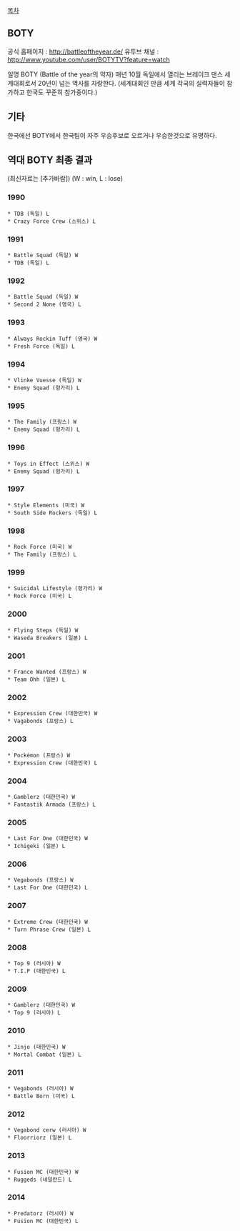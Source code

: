 [[목차]]

== BOTY ==
공식 홈페이지 : http://battleoftheyear.de/
유투브 채널 : http://www.youtube.com/user/BOTYTV?feature=watch

일명 BOTY (Battle of the year의 약자)
매년 10월 독일에서 열리는 브레이크 댄스 세계대회로서 20년이 넘는 역사를 자랑한다.
(세계대회인 만큼 세계 각국의 실력자들이 참가하고 한국도 꾸준히 참가중이다.)

== 기타 ==
한국에선 BOTY에서 한국팀이 자주 우승후보로 오르거나 우승한것으로 유명하다.

== 역대 BOTY 최종 결과 ==

(최신자료는 [추가바람])
(W : win, L : lose)

=== 1990 ===
 * TDB (독일) L
 * Crazy Force Crew (스위스) L

=== 1991 ===
 * Battle Squad (독일) W
 * TDB (독일) L

=== 1992 ===
 * Battle Squad (독일) W
 * Second 2 None (영국) L

=== 1993 ===
 * Always Rockin Tuff (영국) W
 * Fresh Force (독일) L

=== 1994 ===
 * Vlinke Vuesse (독일) W
 * Enemy Squad (헝가리) L

=== 1995 ===
 * The Family (프랑스) W
 * Enemy Squad (헝가리) L

=== 1996 ===
 * Toys in Effect (스위스) W
 * Enemy Squad (헝가리) L

=== 1997 ===
 * Style Elements (미국) W
 * South Side Rockers (독일) L

=== 1998 ===
 * Rock Force (미국) W
 * The Family (프랑스) L

=== 1999 ===
 * Suicidal Lifestyle (헝가리) W
 * Rock Force (미국) L

=== 2000 ===
 * Flying Steps	(독일) W
 * Waseda Breakers (일본) L

=== 2001 ===
 * France Wanted (프랑스) W
 * Team Ohh (일본) L

=== 2002 ===
 * Expression Crew (대한민국) W
 * Vagabonds (프랑스) L

=== 2003 ===
 * Pockémon (프랑스) W
 * Expression Crew (대한민국) L

=== 2004 ===
 * Gamblerz (대한민국) W
 * Fantastik Armada (프랑스) L

=== 2005 ===
 * Last For One (대한민국) W
 * Ichigeki (일본) L

=== 2006 ===
 * Vegabonds (프랑스) W
 * Last For One (대한민국) L

=== 2007 ===
 * Extreme Crew (대한민국) W
 * Turn Phrase Crew (일본) L

=== 2008 ===
 * Top 9 (러시아) W
 * T.I.P (대한민국) L

=== 2009 ===
 * Gamblerz (대한민국) W
 * Top 9 (러시아) L

=== 2010 ===
 * Jinjo (대한민국) W
 * Mortal Combat (일본) L

=== 2011 ===
 * Vegabonds (러시아) W
 * Battle Born (미국) L

=== 2012 ===
 * Vegabond cerw (러시아) W
 * Floorriorz (일본) L

=== 2013 ===
 * Fusion MC (대한민국) W
 * Ruggeds (네덜란드) L

=== 2014 ===
 * Predatorz (러시아) W
 * Fusion MC (대한민국) L
